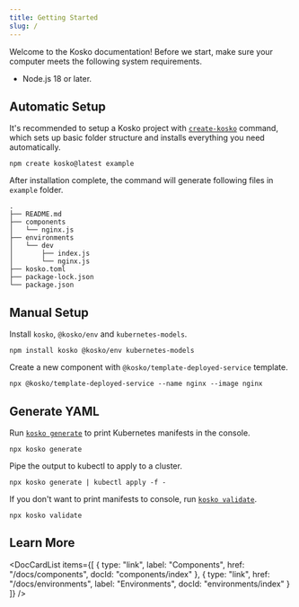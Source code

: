 ```yaml
---
title: Getting Started
slug: /
---
```



Welcome to the Kosko documentation! Before we start, make sure your computer meets the following system requirements.

- Node.js 18 or later.

## Automatic Setup

It's recommended to setup a Kosko project with [`create-kosko`](cli/create-kosko.md) command, which sets up basic folder structure and installs everything you need automatically.

```shell
npm create kosko@latest example
```

After installation complete, the command will generate following files in `example` folder.

```
.
├── README.md
├── components
│   └── nginx.js
├── environments
│   └── dev
│       ├── index.js
│       └── nginx.js
├── kosko.toml
├── package-lock.json
└── package.json
```

## Manual Setup

Install `kosko`, `@kosko/env` and `kubernetes-models`.

```shell
npm install kosko @kosko/env kubernetes-models
```

Create a new component with `@kosko/template-deployed-service` template.

```shell
npx @kosko/template-deployed-service --name nginx --image nginx
```

## Generate YAML

Run [`kosko generate`](cli/generate.md) to print Kubernetes manifests in the console.

```shell
npx kosko generate
```

Pipe the output to kubectl to apply to a cluster.

```shell
npx kosko generate | kubectl apply -f -
```

If you don't want to print manifests to console, run [`kosko validate`](cli/validate.md).

```shell
npx kosko validate
```

## Learn More

<DocCardList
  items={[
    {
      type: "link",
      label: "Components",
      href: "/docs/components",
      docId: "components/index"
    },
    {
      type: "link",
      href: "/docs/environments",
      label: "Environments",
      docId: "environments/index"
    }
  ]}
/>
